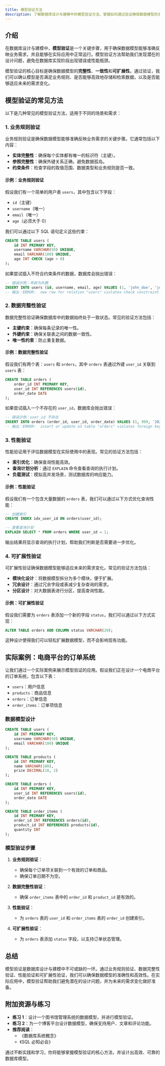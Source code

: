 ```yaml
---
title: 模型验证方法
description: 了解数据库设计与建模中的模型验证方法，掌握如何通过验证确保数据模型的准确性和完整性。
---
```


## 介绍

在数据库设计与建模中，**模型验证**是一个关键步骤，用于确保数据模型能够准确反映业务需求，并且能够在实际应用中正常运行。模型验证方法帮助我们发现潜在的设计问题，避免在数据库实现阶段出现错误或性能瓶颈。

模型验证的核心目标是确保数据模型的**完整性**、**一致性**和**可扩展性**。通过验证，我们可以确认模型是否满足业务规则、是否能够高效地存储和检索数据，以及是否能够适应未来的需求变化。

## 模型验证的常见方法

以下是几种常见的模型验证方法，适用于不同的场景和需求：

### 1. 业务规则验证

业务规则验证是确保数据模型能够准确反映业务需求的关键步骤。它通常包括以下内容：

- **实体完整性**：确保每个实体都有唯一的标识符（主键）。
- **参照完整性**：确保外键关系正确，避免数据孤岛。
- **约束条件**：检查字段的取值范围、数据类型和业务规则是否一致。

#### 示例：业务规则验证

假设我们有一个简单的用户表 `users`，其中包含以下字段：

- `id`（主键）
- `username`（唯一）
- `email`（唯一）
- `age`（必须大于 0）

我们可以通过以下 SQL 语句定义这些约束：

```sql
CREATE TABLE users (
    id INT PRIMARY KEY,
    username VARCHAR(50) UNIQUE,
    email VARCHAR(100) UNIQUE,
    age INT CHECK (age > 0)
);
```

如果尝试插入不符合约束条件的数据，数据库会抛出错误：

```sql
-- 错误示例：年龄为负数
INSERT INTO users (id, username, email, age) VALUES (1, 'john_doe', 'john@example.com', -5);
-- 输出：ERROR:  new row for relation "users" violates check constraint "users_age_check"
```

### 2. 数据完整性验证

数据完整性验证确保数据库中的数据始终处于一致状态。常见的验证方法包括：

- **主键约束**：确保每条记录的唯一性。
- **外键约束**：确保关联表之间的数据一致性。
- **唯一性约束**：防止重复数据。

#### 示例：数据完整性验证

假设我们有两个表：`users` 和 `orders`，其中 `orders` 表通过外键 `user_id` 关联到 `users` 表：

```sql
CREATE TABLE orders (
    order_id INT PRIMARY KEY,
    user_id INT REFERENCES users(id),
    order_date DATE
);
```

如果尝试插入一个不存在的 `user_id`，数据库会抛出错误：

```sql
-- 错误示例：user_id 不存在
INSERT INTO orders (order_id, user_id, order_date) VALUES (1, 999, '2023-10-01');
-- 输出：ERROR:  insert or update on table "orders" violates foreign key constraint "orders_user_id_fkey"
```

### 3. 性能验证

性能验证用于评估数据模型在实际使用中的表现。常见的验证方法包括：

- **索引优化**：确保查询性能高效。
- **查询计划分析**：通过 `EXPLAIN` 命令查看查询的执行计划。
- **负载测试**：模拟高并发场景，测试数据库的响应能力。

#### 示例：性能验证

假设我们有一个包含大量数据的 `orders` 表，我们可以通过以下方式优化查询性能：

```sql
-- 创建索引
CREATE INDEX idx_user_id ON orders(user_id);

-- 查看查询计划
EXPLAIN SELECT * FROM orders WHERE user_id = 1;
```

输出结果将显示查询的执行计划，帮助我们判断是否需要进一步优化。

### 4. 可扩展性验证

可扩展性验证确保数据模型能够适应未来的需求变化。常见的验证方法包括：

- **模块化设计**：将数据模型拆分为多个模块，便于扩展。
- **冗余设计**：通过冗余字段或表减少复杂查询的需求。
- **分区设计**：对大数据表进行分区，提高查询性能。

#### 示例：可扩展性验证

假设我们需要为 `orders` 表添加一个新的字段 `status`，我们可以通过以下方式实现：

```sql
ALTER TABLE orders ADD COLUMN status VARCHAR(20);
```

这种设计使得我们可以轻松扩展数据模型，而不会影响现有功能。

## 实际案例：电商平台的订单系统

让我们通过一个实际案例来展示模型验证的应用。假设我们正在设计一个电商平台的订单系统，包含以下表：

- `users`：用户信息
- `products`：商品信息
- `orders`：订单信息
- `order_items`：订单项信息

### 数据模型设计

```sql
CREATE TABLE users (
    id INT PRIMARY KEY,
    username VARCHAR(50) UNIQUE,
    email VARCHAR(100) UNIQUE
);

CREATE TABLE products (
    id INT PRIMARY KEY,
    name VARCHAR(100),
    price DECIMAL(10, 2)
);

CREATE TABLE orders (
    id INT PRIMARY KEY,
    user_id INT REFERENCES users(id),
    order_date DATE
);

CREATE TABLE order_items (
    id INT PRIMARY KEY,
    order_id INT REFERENCES orders(id),
    product_id INT REFERENCES products(id),
    quantity INT
);
```

### 模型验证步骤

1. **业务规则验证**：
   - 确保每个订单项关联到一个有效的订单和商品。
   - 确保订单日期不为空。

2. **数据完整性验证**：
   - 确保 `order_items` 表中的 `order_id` 和 `product_id` 是有效的。

3. **性能验证**：
   - 为 `orders` 表的 `user_id` 和 `order_items` 表的 `order_id` 创建索引。

4. **可扩展性验证**：
   - 为 `orders` 表添加 `status` 字段，以支持订单状态管理。

## 总结

模型验证是数据库设计与建模中不可或缺的一环。通过业务规则验证、数据完整性验证、性能验证和可扩展性验证，我们可以确保数据模型的准确性和高效性。在实际应用中，模型验证帮助我们避免潜在的设计问题，并为未来的需求变化做好准备。

## 附加资源与练习

- **练习 1**：设计一个图书馆管理系统的数据模型，并进行模型验证。
- **练习 2**：为一个博客平台设计数据模型，确保支持用户、文章和评论功能。
- **推荐阅读**：
  - 《数据库系统概念》
  - 《SQL 必知必会》

通过不断实践和学习，你将能够掌握模型验证的核心方法，并设计出高效、可靠的数据库模型。